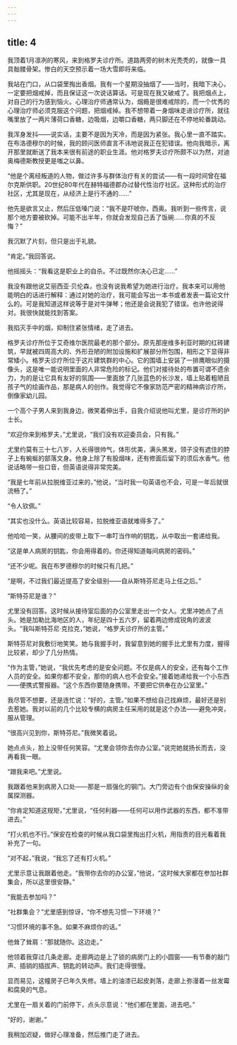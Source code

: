 ```yaml
---
---
---
```

title: 4
---




我顶着1月凛冽的寒风，来到格罗夫诊疗所。道路两旁的树木光秃秃的，就像一具具骷髅骨架。惨白的天空预示着一场大雪即将来临。

我站在门口，从口袋里掏出香烟。我有一个星期没抽烟了——当时，我暗下决心，一定要把烟戒掉，而且保证这一次说话算话。可是现在我又破戒了。我把烟点上，对自己的行为感到恼火。心理治疗师通常认为，烟瘾是很难戒除的，而一个优秀的心理治疗师必须克服这个问题，把烟戒掉。我不想带着一身烟味走进诊疗所，就往嘴里放了一两片薄荷口香糖，边吸烟，边嚼口香糖，两只脚还在不停地轮番跳动。

我浑身发抖——说实话，主要不是因为天冷，而是因为紧张。我心里一直不踏实。在布洛德穆尔的时候，我的顾问医师直言不讳地说我正在犯错误。他向我暗示，离开那里就断送了我本来很有前途的职业生涯。他对格罗夫诊疗所颇不以为然，对迪奥梅德斯教授更是嗤之以鼻。

“他是个离经叛道的人物，做过许多与群体治疗有关的尝试——有一段时间曾在福尔克斯供职。20世纪80年代在赫特福德郡办过替代性治疗社区。这种形式的治疗社区，尤其是现在，从经济上是行不通的……”

他先是欲言又止，然后压低嗓门说：“我不是吓唬你，西奥。我听到一些传言，说那个地方要被砍掉。可能不出半年，你就会发现自己丢了饭碗……你真的不反悔？”

我沉默了片刻，但只是出于礼貌。

“肯定。”我回答说。

他摇摇头：“我看这是职业上的自杀。不过既然你决心已定……”

我没有跟他说艾丽西亚·贝伦森，也没有说我希望为她进行治疗。我本来可以用他能明白的话进行解释：通过对她的治疗，我可能会写出一本书或者发表一篇论文什么的。可是我知道这样说等于是对牛弹琴；他还是会说我犯了错误。也许他说得对。我很快就能找到答案。

我掐灭手中的烟，抑制住紧张情绪，走了进去。

格罗夫诊疗所位于艾奇维尔医院最老的那个部分。原先那座维多利亚时期的红砖建筑，早就被四周高大的、外形丑陋的附加设施和扩展部分所包围，相形之下显得非常矮小。格罗夫诊疗所位于这片建筑群的中心。它的围墙上安装了一排鹰眼似的摄像头，这是唯一能说明里面的人非常危险的标记。他们对接待处的布置可谓不遗余力，为的是让它具有友好的氛围——里面放了几张蓝色的长沙发，墙上贴着粗陋且孩子气的绘画作品，那是病人的创作。我觉得它不像家防范严密的精神病诊疗所，倒像家幼儿园。

一个高个子男人来到我身边，微笑着伸出手，自我介绍说他叫尤里，是诊疗所的护士长。

“欢迎你来到格罗夫，”尤里说，“我们没有欢迎委员会，只有我。”

尤里约莫有三十七八岁，人长得很帅气，体形优美，满头黑发，领子没有遮住的脖子上有蜿蜒的部落文身。他身上除了有股烟味，还有修面后留下的须后水香气。他说话略带一些口音，但英语说得非常完美。

“我是七年前从拉脱维亚过来的，”他说，“当时我一句英语也不会，可是一年后就很流畅了。”

“令人钦佩。”

“其实也没什么。英语比较容易，拉脱维亚语就难得多了。”

他哈哈一笑，从腰间的皮带上取下一串叮当作响的钥匙，从中取出一套递给我。

“这是单人病房的钥匙，你会用得着的。你还得知道每间病房的密码。”

“还不少呢。我在布罗德穆尔的时候只有几把。”

“是啊，不过我们最近提高了安全级别——自从斯特芬尼走马上任之后。”

“斯特芬尼是谁？”

尤里没有回答。这时候从接待室后面的办公室里走出一个女人。尤里冲她点了点头。她是加勒比海地区的人，年纪是四十五六岁，留着两边修成锐角的波波头。“我叫斯特芬尼·克拉克，”她说，“格罗夫诊疗所的主管。”

斯特芬尼对我敷衍地笑笑。她与我握手时，我留意到她的握手比尤里有力度，握得比较紧，却少了几分热情。

“作为主管，”她说，“我优先考虑的是安全问题。不仅是病人的安全，还有每个工作人员的安全。如果你都不安全，那你的病人也不会安全。”接着她递给我一个小东西——便携式警报器。“这个东西你要随身携带。不要把它供奉在办公室里。”

我尽管不想要，还是连忙说：“好的，主管。”如果不想给自己找麻烦，最好还是别去惹她。我对以前的几个比较专横的病房主任采用的就是这个办法——避免冲突，服从管理。

“很高兴见到你，斯特芬尼。”我微笑着说。

她点点头，脸上没带任何笑容。“尤里会领你去你办公室。”说完她就扬长而去，没再看我一眼。

“跟我来吧。”尤里说。

我跟着他来到病房入口处——那是一扇强化的钢门。大门旁边有个由保安操纵的金属探测器。

“你肯定知道这规矩，”尤里说，“任何利器——任何可以用作武器的东西，都不准带进去。”

“打火机也不行。”保安在检查的时候从我口袋里掏出打火机，用指责的目光看着我补充了一句。

“对不起，”我说，“我忘了还有打火机。”

尤里示意让我跟着他走。“我带你去你的办公室，”他说，“这时候大家都在参加社群集会，所以这里很安静。”

“我能去参加吗？”

“社群集会？”尤里感到惊讶，“你不想先习惯一下环境？”

“习惯环境的事不急。如果不麻烦你的话。”

他耸了耸肩：“那就随你。这边走。”

他领着我穿过几条走廊。走廊两边是上了锁的病房门上的小圆窗——有节奏的敲门声、插销的插拔声、钥匙的转动声。我们走得很慢。

显而易见，这幢房子已年久失修。墙上的油漆已起皮剥落，走廊上弥漫着一丝发霉和腐臭的气息。

尤里在一扇关着的门前停下，点头示意说：“他们都在里面，进去吧。”

“好的，谢谢。”

我稍加迟疑，做好心理准备，然后推门走了进去。